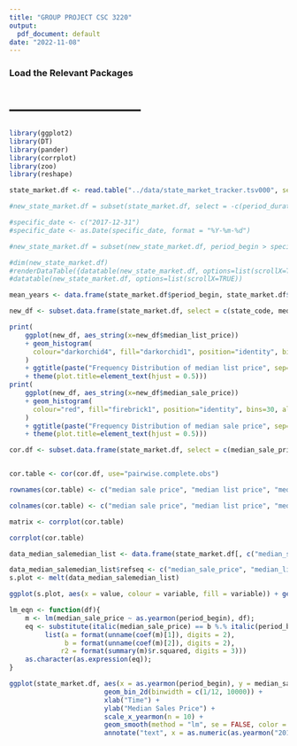 ```yaml
---
title: "GROUP PROJECT CSC 3220"
output:
  pdf_document: default
date: "2022-11-08"
---
```


### Load the Relevant Packages
# --------------------------
```r
library(ggplot2)
library(DT)
library(pander)
library(corrplot)
library(zoo)
library(reshape)
```


```r
state_market.df <- read.table("../data/state_market_tracker.tsv000", sep = '\t', header = TRUE)
```

```r
#new_state_market.df = subset(state_market.df, select = -c(period_duration, region_type_id, table_id, is_seasonally_adjusted, region_type, city, parent_metro_region_metro_code, price_drops, price_drops_mom, price_drops_yoy))

#specific_date <- c("2017-12-31")
#specific_date <- as.Date(specific_date, format = "%Y-%m-%d")

#new_state_market.df = subset(new_state_market.df, period_begin > specific_date)
``` 

```r
#dim(new_state_market.df)
#renderDataTable({datatable(new_state_market.df, options=list(scrollX=TRUE))})
#datatable(new_state_market.df, options=list(scrollX=TRUE))

```

```r
mean_years <- data.frame(state_market.df$period_begin, state_market.df$median_sale_price_yoy, state_market.df$state)
```

```r
new_df <- subset.data.frame(state_market.df, select = c(state_code, median_list_price, median_sale_price),  drop = FALSE)

print(
    ggplot(new_df, aes_string(x=new_df$median_list_price))
    + geom_histogram(
      colour="darkorchid4", fill="darkorchid1", position="identity", bins=30, alpha=0.2
    )
    + ggtitle(paste("Frequency Distribution of median list price", sep=""))
    + theme(plot.title=element_text(hjust = 0.5)))
print(
    ggplot(new_df, aes_string(x=new_df$median_sale_price))
    + geom_histogram(
      colour="red", fill="firebrick1", position="identity", bins=30, alpha=0.2
    )
    + ggtitle(paste("Frequency Distribution of median sale price", sep=""))
    + theme(plot.title=element_text(hjust = 0.5)))
```

```r
cor.df <- subset.data.frame(state_market.df, select = c(median_sale_price, median_list_price, median_sale_price_yoy, median_list_price_yoy, median_ppsf, median_list_ppsf, homes_sold_yoy, pending_sales_yoy, new_listings_yoy, inventory_yoy),  drop = FALSE)


cor.table <- cor(cor.df, use="pairwise.complete.obs")

rownames(cor.table) <- c("median sale price", "median list price", "median sale price year-on-year", "median list price year-on-year", "median sale ppsf", "median list ppsf", "homes sold year-old-year", "pending sales year-on-year", "new listings year-on-year", "inventory year-on-year")

colnames(cor.table) <- c("median sale price", "median list price", "median sale price year-on-year", "median list price year-on-year", "median sale ppsf", "median list ppsf", "homes sold year-old-year", "pending sales year-on-year", "new listings year-on-year", "inventory year-on-year")

matrix <- corrplot(cor.table)

corrplot(cor.table)
```

```r
data_median_salemedian_list <- data.frame(state_market.df[, c("median_sale_price", "median_list_price")])

data_median_salemedian_list$refseq <- c("median_sale_price", "median_list_price")
s.plot <- melt(data_median_salemedian_list)

ggplot(s.plot, aes(x = value, colour = variable, fill = variable)) + geom_density(alpha = 0.1)

lm_eqn <- function(df){
    m <- lm(median_sale_price ~ as.yearmon(period_begin), df);
    eq <- substitute(italic(median_sale_price) == b %.% italic(period_begin) + a*","~~italic(r)^2~"="~r2, 
         list(a = format(unname(coef(m)[1]), digits = 2),
              b = format(unname(coef(m)[2]), digits = 2),
             r2 = format(summary(m)$r.squared, digits = 3)))
    as.character(as.expression(eq));
}

ggplot(state_market.df, aes(x = as.yearmon(period_begin), y = median_sale_price)) +
                        geom_bin_2d(binwidth = c(1/12, 10000)) +
                        xlab("Time") +
                        ylab("Median Sales Price") +
                        scale_x_yearmon(n = 10) +
                        geom_smooth(method = "lm", se = FALSE, color = "red") +
                        annotate("text", x = as.numeric(as.yearmon("2014-06-01")), y = 3e+06, parse = TRUE, label = lm_eqn(state_market.df))
```

